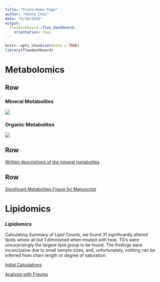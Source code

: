 ```yaml
---
title: "Prote-Home Page"
author: "Hanna Choi"
date: "6/10/2020"
output: 
  flexdashboard::flex_dashboard:
    orientation: rows
---
```


```r
knitr::opts_chunk$set(echo = TRUE)
library(flexdashboard)
```

Metabolomics
=====================================  
   
Row {.tabset .tabset-fade}
-------------------------------------

### Mineral Metabolites

![](Metabolites_Boxplots/mm_plots.png)

### Organic Metabolites

![](Metabolites_Boxplots/om_plots.png)

Row
-------------------------------------

[Written descriptions of the mineral metabolites](Metabolites_Boxplots/write-up.html)

Row
-------------------------------------

[Significant Metabolites Figure for Manuscript](KEGG_metab/MetabolitesomuAnalysis.html)


Lipidomics
=====================================  

### *Lipidomics*

Calculating Summary of Lipid Counts, we found 31 significantly altered lipids where all but 1 diminished when treated with heat. TG's were unsurprisingly the largest lipid group to be found. The findings were inconclusive due to small sample sizes, and, unfortunately, nothing can be inferred from chain length or degree of saturation.


  [Initial Calculations](Lipidomics/compared_aligned.html)
  

  [Analysis with Figures](Lipidomics/Supplemental_Figures_Lipids.html)